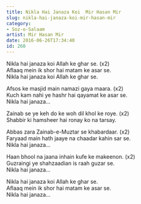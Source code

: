```yaml
---
title: Nikla Hai Janaza Koi  Mir Hasan Mir
slug: nikla-hai-janaza-koi-mir-hasan-mir
category: 
- Soz-o-Salaam
artist: Mir Hasan Mir
date: 2016-06-26T17:34:40
id: 260
---
```


<p>Nikla hai janaza koi Allah ke ghar se. (x2)<br />
Aflaaq mein ik shor hai matam ke asar se.<br />
Nikla hai janaza koi Allah ke ghar se.</p>
<p>Afsos ke masjid main namazi gaya maara. (x2)<br />
Kuch kam nahi ye hashr hai qayamat ke asar se.<br />
Nikla hai janaza…</p>
<p>Zainab se ye keh do ke woh dil khol ke roye. (x2)<br />
Shabbir ki hamsheer hai ronay ko na tarsay.</p>
<p>Abbas zara Zainab-e-Muztar se khabardaar. (x2)<br />
Faryaad main hath jaaye na chaadar kahin sar se.<br />
Nikla hai janaza…</p>
<p>Haan bhool na jaana inhain kufe ke makeenon. (x2)<br />
Guzraingi ye shahzaadian is raah guzar se.<br />
Nikla hai janaza…</p>
<p>Nikla hai janaza koi Allah ke ghar se.<br />
Aflaaq mein ik shor hai matam ke asar se.<br />
Nikla hai janaza…</p>